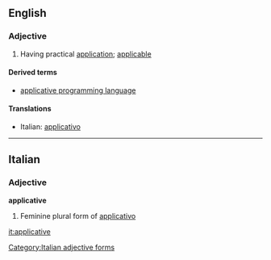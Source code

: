 ==English==

===Adjective===
{{en-adj}}

# Having practical [[application]]; [[applicable]]

====Derived terms====
*[[applicative programming language]]

====Translations====
{{top}}
*Italian: [[applicativo]]
{{mid}}

{{bottom}}

----

==Italian==

===Adjective===
'''applicative''' {{f}}

# Feminine plural form of [[applicativo]]

[[Category:Italian adjective forms]]

[[it:applicative]]